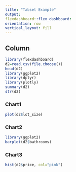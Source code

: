 ---
title: "Tabset Example"
output:
flexdashboard::flex_dashboard:
orientation: row
vertical_layout: fill
---

## Column {.tabset}

```{r setup, include=FALSE}
library(flexdashboard)
d2=read.csv(file.choose())
head(d2) 
library(ggplot2)
library(dplyr)
library(plotly)
summary(d2)
str(d2)
```
### Chart1

```{r}
plot(d2$lot_size)
```

### Chart2

```{r}
library(ggplot2)
barplot(d2$bathrooms)
```


### Chart3

```{r}
hist(d2$price, col="pink")
```



